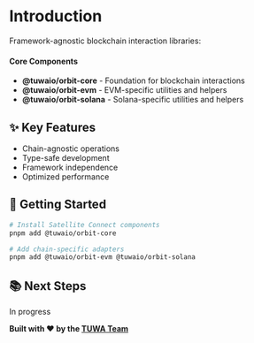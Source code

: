 # Introduction

Framework-agnostic blockchain interaction libraries:

#### Core Components
- **@tuwaio/orbit-core** - Foundation for blockchain interactions
- **@tuwaio/orbit-evm** - EVM-specific utilities and helpers
- **@tuwaio/orbit-solana** - Solana-specific utilities and helpers

## ✨ Key Features
- Chain-agnostic operations
- Type-safe development
- Framework independence
- Optimized performance

## 💾 Getting Started

```bash
# Install Satellite Connect components
pnpm add @tuwaio/orbit-core

# Add chain-specific adapters
pnpm add @tuwaio/orbit-evm @tuwaio/orbit-solana
```

## 📚 Next Steps

In progress

**Built with ❤️ by the [TUWA Team](https://github.com/TuwaIO)**